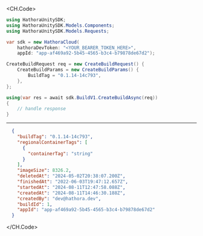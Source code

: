 
<CH.Code>
```csharp CreateBuild.cs
using HathoraUnitySDK;
using HathoraUnitySDK.Models.Components;
using HathoraUnitySDK.Models.Requests;

var sdk = new HathoraCloud(
    hathoraDevToken: "<YOUR_BEARER_TOKEN_HERE>",
    appId: "app-af469a92-5b45-4565-b3c4-b79878de67d2");

CreateBuildRequest req = new CreateBuildRequest() {
    CreateBuildParams = new CreateBuildParams() {
        BuildTag = "0.1.14-14c793",
    },
};

using(var res = await sdk.BuildV1.CreateBuildAsync(req))
{
    // handle response
}
```
---

```json Example Response
  {
    "buildTag": "0.1.14-14c793",
    "regionalContainerTags": [
      {
        "containerTag": "string"
      }
    ],
    "imageSize": 8326.2,
    "deletedAt": "2024-05-02T20:38:07.200Z",
    "finishedAt": "2022-06-03T19:47:12.657Z",
    "startedAt": "2024-08-11T12:47:58.088Z",
    "createdAt": "2024-08-11T14:46:30.188Z",
    "createdBy": "dev@hathora.dev",
    "buildId": 1,
    "appId": "app-af469a92-5b45-4565-b3c4-b79878de67d2"
  }
```
</CH.Code>

